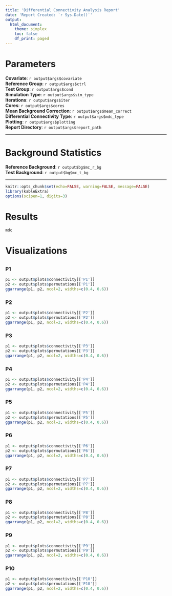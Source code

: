 ```yaml
---
title: 'Differential Connectivity Analysis Report'
date: 'Report Created: `r Sys.Date()`'
output:
  html_document:
    theme: simplex
    toc: false
    df_print: paged
---
```



# Parameters
**Covariate**: `r output$args$covariate`  
**Reference Group**: `r output$args$ctrl`  
**Test Group**: `r output$args$cond`  
**Simulation Type**: `r output$args$sim_type`  
**Iterations**: `r output$args$iter`  
**Cores**: `r output$args$cores`  
**Mean Background Correction**: `r output$args$mean_correct`  
**Differential Connectivity Type**: `r output$args$mdc_type`  
**Plotting**: `r output$args$plotting`  
**Report Directory**: `r output$args$report_path`  

***

# Background Statistics
**Reference Background**: `r output$bg$mc_r_bg`  
**Test Background**: `r output$bg$mc_t_bg`  

***


```r
knitr::opts_chunk$set(echo=FALSE, warning=FALSE, message=FALSE)
library(kableExtra)
options(scipen=1, digits=3)
```


# Results
```r
mdc
```


# Visualizations
##  {.tabset .tabset-fade}
  

### P1 
```r
p1 <- output$plots$connectivity[['P1']]
p2 <- output$plots$permutations[['P1']]
ggarrange(p1, p2, ncol=2, widths=c(0.4, 0.6))
```


### P2 
```r
p1 <- output$plots$connectivity[['P2']]
p2 <- output$plots$permutations[['P2']]
ggarrange(p1, p2, ncol=2, widths=c(0.4, 0.6))
```


### P3 
```r
p1 <- output$plots$connectivity[['P3']]
p2 <- output$plots$permutations[['P3']]
ggarrange(p1, p2, ncol=2, widths=c(0.4, 0.6))
```


### P4 
```r
p1 <- output$plots$connectivity[['P4']]
p2 <- output$plots$permutations[['P4']]
ggarrange(p1, p2, ncol=2, widths=c(0.4, 0.6))
```


### P5 
```r
p1 <- output$plots$connectivity[['P5']]
p2 <- output$plots$permutations[['P5']]
ggarrange(p1, p2, ncol=2, widths=c(0.4, 0.6))
```


### P6 
```r
p1 <- output$plots$connectivity[['P6']]
p2 <- output$plots$permutations[['P6']]
ggarrange(p1, p2, ncol=2, widths=c(0.4, 0.6))
```


### P7 
```r
p1 <- output$plots$connectivity[['P7']]
p2 <- output$plots$permutations[['P7']]
ggarrange(p1, p2, ncol=2, widths=c(0.4, 0.6))
```


### P8 
```r
p1 <- output$plots$connectivity[['P8']]
p2 <- output$plots$permutations[['P8']]
ggarrange(p1, p2, ncol=2, widths=c(0.4, 0.6))
```


### P9 
```r
p1 <- output$plots$connectivity[['P9']]
p2 <- output$plots$permutations[['P9']]
ggarrange(p1, p2, ncol=2, widths=c(0.4, 0.6))
```


### P10 
```r
p1 <- output$plots$connectivity[['P10']]
p2 <- output$plots$permutations[['P10']]
ggarrange(p1, p2, ncol=2, widths=c(0.4, 0.6))
```

